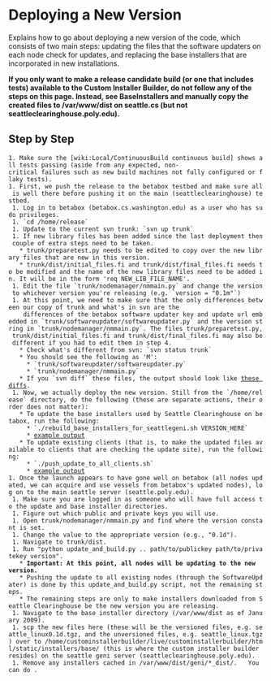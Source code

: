 = Deploying a New Version =
Explains how to go about deploying a new version of the code, which consists of two main steps: updating the files that the software updaters on each node check for updates, and replacing the base installers that are incorporated in new installations.

'''If you only want to make a release candidate build (or one that includes tests) available to the Custom Installer Builder, do not follow any of the steps on this page. Instead, see BaseInstallers and manually copy the created files to /var/www/dist on seattle.cs (but not seattleclearinghouse.poly.edu).'''

== Step by Step ==
 1. Make sure the [wiki:Local/ContinuousBuild continuous build] shows all tests passing (aside from any expected, non-critical failures such as new build machines not fully configured or flaky tests).
 1. First, we push the release to the betabox testbed and make sure all is well there before pushing it on the main (seattleclearinghouse) testbed.
  1. Log in to betabox (betabox.cs.washington.edu) as a user who has sudo privileges.
  1. `cd /home/release`
  1. Update to the current svn trunk: `svn up trunk`
  1. If new library files has been added since the last deployment then couple of extra steps need to be taken. 
    * trunk/preparetest.py needs to be edited to copy over the new library files that are new in this version.
    * trunk/dist/initial_files.fi and trunk/dist/final_files.fi needs to be modified and the name of the new library files need to be added in. It will be in the form 'req NEW_LIB_FILE_NAME'.
  1. Edit the file `trunk/nodemanager/nmmain.py` and change the version to whichever version you're releasing (e.g. `version = "0.1m"`)
  1. At this point, we need to make sure that the only differences between our copy of trunk and what's in svn are the
     differences of the betabox software updater key and update url embedded in `trunk/softwareupdater/softwareupdater.py` and the version string in `trunk/nodemanager/nmmain.py`. The files trunk/preparetest.py, trunk/dist/initial_files.fi and trunk/dist/final_files.fi may also be different if you had to edit them in step 4.
    * Check what's different from svn: `svn status trunk`
    * You should see the following as 'M':
      * `trunk/softwareupdater/softwareupdater.py`
      * `trunk/nodemanager/nmmain.py`
    * If you `svn diff` these files, the output should look like [attachment:blackbox-version-push-svn-diff.txt these diffs].
  1. Now, we actually deploy the new version. Still from the `/home/release` directory, do the following (these are separate actions, their order does not matter):
    * To update the base installers used by Seattle Clearinghouse on betabox, run the following:
      * `./rebuild_base_installers_for_seattlegeni.sh VERSION_HERE`
      * [attachment:blackbox-rebuild-base-installers-output.txt example output]
    * To update existing clients (that is, to make the updated files available to clients that are checking the update site), run the following: 
      * `./push_update_to_all_clients.sh`
      * [attachment:blackbox-push-update-output.txt example output]
 1. Once the launch appears to have gone well on betabox (all nodes updated, we can acquire and use vessels from betabox's updated nodes), log on to the main seattle server (seattle.poly.edu).
  1. Make sure you are logged in as someone who will have full access to the update and base installer directories.
  1. Figure out which public and private keys you will use.
  1. Open trunk/nodemanager/nmmain.py and find where the version constant is set.
  1. Change the value to the appropriate version (e.g., "0.1d").
  1. Navigate to trunk/dist.
  1. Run "python update_and_build.py .. path/to/publickey path/to/privatekey version".
    * '''Important: At this point, all nodes will be updating to the new version.'''
    * Pushing the update to all existing nodes (through the SoftwareUpdater) is done by this update_and_build.py script, not the remaining steps.
    * The remaining steps are only to make installers downloaded from Seattle Clearinghouse be the new version you are releasing.
  1. Navigate to the base installer directory (/var/www/dist as of January 2009).
  1. scp the new files here (these will be the versioned files, e.g. seattle_linux0.1d.tgz, and the unversioned files, e.g. seattle_linux.tgz) over to /home/custominstallerbuilder/live/custominstallerbuilder/html/static/installers/base/ (this is where the custom installer builder resides) on the seattle geni server (seattleclearinghouse.poly.edu).
  1. Remove any installers cached in /var/www/dist/geni/*_dist/.   You can do {{{rm -rf /var/www/dist/geni/*_dist/}}}.